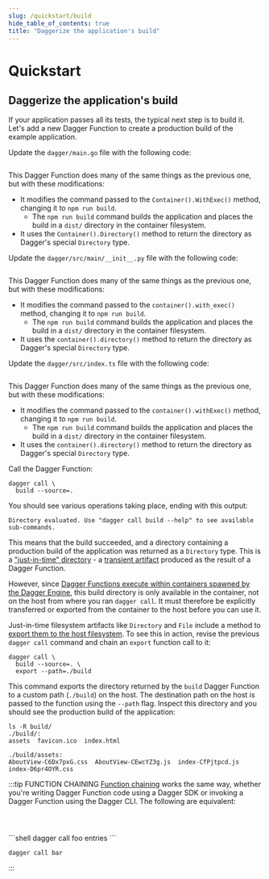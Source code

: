 ```yaml
---
slug: /quickstart/build
hide_table_of_contents: true
title: "Daggerize the application's build"
---
```



# Quickstart

## Daggerize the application's build

If your application passes all its tests, the typical next step is to build it. Let's add a new Dagger Function to create a production build of the example application.

<Tabs groupId="language">
<TabItem value="Go">

Update the `dagger/main.go` file with the following code:

```go file=./snippets/build/go/main.go
```

This Dagger Function does many of the same things as the previous one, but with these modifications:

- It modifies the command passed to the `Container().WithExec()` method, changing it to `npm run build`.
  - The `npm run build` command builds the application and places the build in a `dist/` directory in the container filesystem.
- It uses the `Container().Directory()` method to return the directory as Dagger's special `Directory` type.

</TabItem>
<TabItem value="Python">

Update the `dagger/src/main/__init__.py` file with the following code:

```python file=./snippets/build/python/__init__.py
```

This Dagger Function does many of the same things as the previous one, but with these modifications:

- It modifies the command passed to the `container().with_exec()` method, changing it to `npm run build`.
  - The `npm run build` command builds the application and places the build in a `dist/` directory in the container filesystem.
- It uses the `container().directory()` method to return the directory as Dagger's special `Directory` type.

</TabItem>
<TabItem value="TypeScript">

Update the `dagger/src/index.ts` file with the following code:

```typescript file=./snippets/build/typescript/index.ts
```

This Dagger Function does many of the same things as the previous one, but with these modifications:

- It modifies the command passed to the `container().withExec()` method, changing it to `npm run build`.
  - The `npm run build` command builds the application and places the build in a `dist/` directory in the container filesystem.
- It uses the `container().directory()` method to return the directory as Dagger's special `Directory` type.

</TabItem>
</Tabs>

Call the Dagger Function:

```shell
dagger call \
  build --source=.
```

You should see various operations taking place, ending with this output:

```
Directory evaluated. Use "dagger call build --help" to see available sub-commands.
```

This means that the build succeeded, and a directory containing a production build of the application was returned as a `Directory` type. This is a ["just-in-time" directory](../manuals/user/artifacts/production/582201-directories.mdx) - a [transient artifact](../manuals/user/artifacts/723090-artifacts.mdx) produced as the result of a Dagger Function.

However, since [Dagger Functions execute within containers spawned by the Dagger Engine](../manuals/developer/execution-environment.mdx), this build directory is only available in the container, not on the host from where you ran `dagger call`. It must therefore be explicitly transferred or exported from the container to the host before you can use it.

Just-in-time filesystem artifacts like `Directory` and `File` include a method to [export them to the host filesystem](../manuals/user/artifacts/consumption/273920-export.mdx). To see this in action, revise the previous `dagger call` command and chain an `export` function call to it:

```shell
dagger call \
  build --source=. \
  export --path=./build
```

This command exports the directory returned by the `build` Dagger Function to a custom path (`./build`) on the host. The destination path on the host is passed to the function using the `--path` flag. Inspect this directory and you should see the production build of the application:

```
ls -R build/
./build/:
assets  favicon.ico  index.html

./build/assets:
AboutView-C6Dx7pxG.css  AboutView-CEwcYZ3g.js  index-CfPjtpcd.js  index-D6pr4OYR.css
```

:::tip FUNCTION CHAINING
[Function chaining](../manuals/user/functions/539201-chaining.mdx) works the same way, whether you're writing Dagger Function code using a Dagger SDK or invoking a Dagger Function using the Dagger CLI. The following are equivalent:

<Tabs groupId="language">
<TabItem value="Go">

```go file=./snippets/chain/go/main.go
```

</TabItem>
<TabItem value="Python">

```python file=./snippets/chain/python/__init__.py
```

</TabItem>
<TabItem value="TypeScript">

```typescript file=./snippets/chain/typescript/index.ts
```

</TabItem>
<TabItem value="Dagger CLI">
```shell
dagger call foo entries
```

```shell
dagger call bar
```
</TabItem>
</Tabs>
:::
